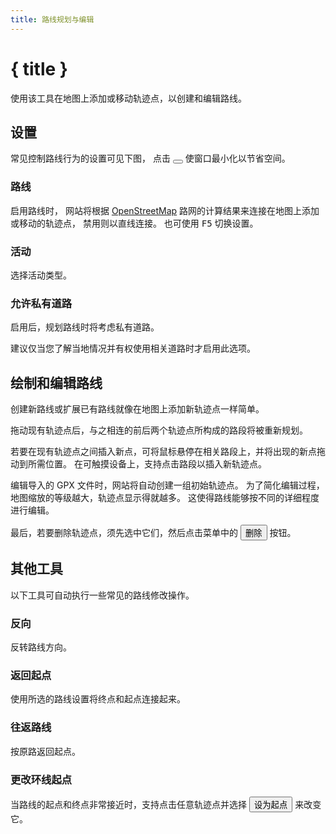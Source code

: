 ```yaml
---
title: 路线规划与编辑
---
```


<script>
</script>

# <Pencil size="24" class="inline-block" style="margin-bottom: 5px" /> { title }

使用该工具在地图上添加或移动轨迹点，以创建和编辑路线。

## 设置

常见控制路线行为的设置可见下图，
点击 <button><SquareArrowUpLeft size="16" class="inline-block" style="margin-bottom: 2px" /></button> 使窗口最小化以节省空间。

<div class="flex flex-row justify-center">
    <Routing minimizable={false} class="text-foreground p-3 border rounded-md shadow-lg" />
</div>

### <Route size="16" class="inline-block" style="margin-bottom: 2px" /> 路线

启用路线时， 网站将根据 <a href="https://www.openstreetmap.org" target="_blank">OpenStreetMap</a> 路网的计算结果来连接在地图上添加或移动的轨迹点，
禁用则以直线连接。
也可使用 <kbd>F5</kbd> 切换设置。

### <Bike size="16" class="inline-block" style="margin-bottom: 2px" /> 活动

选择活动类型。

### <TriangleAlert size="16" class="inline-block" style="margin-bottom: 2px" /> 允许私有道路

启用后，规划路线时将考虑私有道路。

<DocsNote type="warning">

建议仅当您了解当地情况并有权使用相关道路时才启用此选项。

</DocsNote>

## 绘制和编辑路线

创建新路线或扩展已有路线就像在地图上添加新轨迹点一样简单。

拖动现有轨迹点后，与之相连的前后两个轨迹点所构成的路段将被重新规划。

若要在现有轨迹点之间插入新点，可将鼠标悬停在相关路段上，并将出现的新点拖动到所需位置。
在可触摸设备上，支持点击路段以插入新轨迹点。

<DocsNote>

编辑导入的 GPX 文件时，网站将自动创建一组初始轨迹点。
为了简化编辑过程，地图缩放的等级越大，轨迹点显示得就越多。
这使得路线能够按不同的详细程度进行编辑。

</DocsNote>

最后，若要删除轨迹点，须先选中它们，然后点击菜单中的 <button><Trash2 size="16" class="inline-block" style="margin-bottom: 4px" /> 删除</button> 按钮。

<DocsImage src="tools/routing" alt="轨迹点让路线编辑更轻松" />

## 其他工具

以下工具可自动执行一些常见的路线修改操作。

### 反向

反转路线方向。

### <Home size="16" class="inline-block" style="margin-bottom: 2px" /> 返回起点

使用所选的路线设置将终点和起点连接起来。

### <Repeat size="16" class="inline-block" style="margin-bottom: 2px" /> 往返路线

按原路返回起点。

### <CirclePlay size="16" class="inline-block" style="margin-bottom: 2px" /> 更改环线起点

当路线的起点和终点非常接近时，支持点击任意轨迹点并选择 <button><CirclePlay size="16" class="inline-block" style="margin-bottom: 2px" /> 设为起点 </button> 来改变它。
